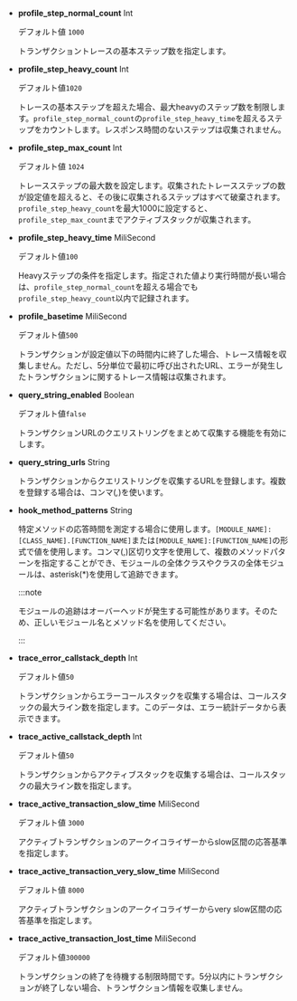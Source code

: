 - **profile_step_normal_count** <span class='type'>Int</span>

  デフォルト値 `1000`

  トランザクショントレースの基本ステップ数を指定します。

- **profile_step_heavy_count** <span class='type'>Int</span>

  デフォルト値`1020`

  トレースの基本ステップを超えた場合、最大heavyのステップ数を制限します。`profile_step_normal_count`の`profile_step_heavy_time`を超えるステップをカウントします。レスポンス時間のないステップは収集されません。

- **profile_step_max_count** <span class='type'>Int</span>

  デフォルト値 `1024`

  トレースステップの最大数を設定します。収集されたトレースステップの数が設定値を超えると、その後に収集されるステップはすべて破棄されます。`profile_step_heavy_count`を最大1000に設定すると、`profile_step_max_count`までアクティブスタックが収集されます。

- **profile_step_heavy_time** <span class='type'>MiliSecond</span>

  デフォルト値`100`

  Heavyステップの条件を指定します。指定された値より実行時間が長い場合は、`profile_step_normal_count`を超える場合でも`profile_step_heavy_count`以内で記録されます。

- **profile_basetime** <span class='type'>MiliSecond</span>

  デフォルト値`500`

  トランザクションが設定値以下の時間内に終了した場合、トレース情報を収集しません。ただし、5分単位で最初に呼び出されたURL、エラーが発生したトランザクションに関するトレース情報は収集されます。

- **query_string_enabled** <span class='type'>Boolean</span>

  デフォルト値`false`

  トランザクションURLのクエリストリングをまとめて収集する機能を有効にします。

- **query_string_urls** <span class='type'>String</span>

  トランザクションからクエリストリングを収集するURLを登録します。複数を登録する場合は、コンマ(_,_)を使います。  

- **hook_method_patterns** <span class='type'>String</span>

  特定メソッドの応答時間を測定する場合に使用します。`[MODULE_NAME]:[CLASS_NAME].[FUNCTION_NAME]`または`[MODULE_NAME]:[FUNCTION_NAME]`の形式で値を使用します。コンマ(,)区切り文字を使用して、複数のメソッドパターンを指定することができ、モジュールの全体クラスやクラスの全体モジュールは、asterisk(\*)を使用して追跡できます。 

  :::note

  モジュールの追跡はオーバーヘッドが発生する可能性があります。そのため、正しいモジュール名とメソッド名を使用してください。

  :::

- **trace_error_callstack_depth** <span class='type'>Int</span>

  デフォルト値`50`

  トランザクションからエラーコールスタックを収集する場合は、コールスタックの最大ライン数を指定します。このデータは、エラー統計データから表示できます。       

- **trace_active_callstack_depth** <span class='type'>Int</span>

  デフォルト値`50`

  トランザクションからアクティブスタックを収集する場合は、コールスタックの最大ライン数を指定します。

- **trace_active_transaction_slow_time** <span class='type'>MiliSecond</span>

  デフォルト値 `3000`

  アクティブトランザクションのアークイコライザーからslow区間の応答基準を指定します。   

- **trace_active_transaction_very_slow_time** <span class='type'>MiliSecond</span>

  デフォルト値 `8000`

  アクティブトランザクションのアークイコライザーからvery slow区間の応答基準を指定します。  

- **trace_active_transaction_lost_time** <span class='type'>MiliSecond</span>

  デフォルト値`300000`

  トランザクションの終了を待機する制限時間です。5分以内にトランザクションが終了しない場合、トランザクション情報を収集しません。 
